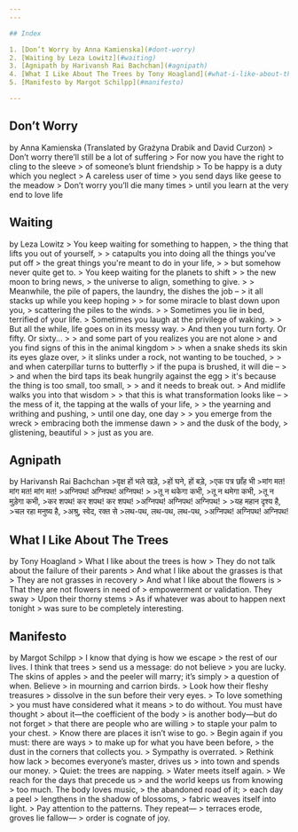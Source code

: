 ```yaml
---
---

## Index

1. [Don’t Worry by Anna Kamienska](#dont-worry)
2. [Waiting by Leza Lowitz](#waiting)
3. [Agnipath by Harivansh Rai Bachchan](#agnipath)
4. [What I Like About The Trees by Tony Hoagland](#what-i-like-about-the-trees)
5. [Manifesto by Margot Schilpp](#manifesto)

---
```


## Don’t Worry

<PoetryAuthor>
by Anna Kamienska (Translated by Grażyna Drabik and David Curzon)
</PoetryAuthor>

<Poetry>
> Don’t worry there’ll still be a lot of suffering
> For now you have the right to cling to the sleeve
> of someone’s blunt friendship
> To be happy is a duty which you neglect
> A careless user of time
> you send days like geese to the meadow
> Don’t worry you’ll die many times
> until you learn at the very end to love life
</Poetry>


## Waiting

<PoetryAuthor>
by Leza Lowitz
</PoetryAuthor>

<Poetry>
> You keep waiting for something to happen,
> the thing that lifts you out of yourself,
>
> catapults you into doing all the things you've put off
> the great things you're meant to do in your life,
>
> but somehow never quite get to.
> You keep waiting for the planets to shift
>
> the new moon to bring news,
> the universe to align, something to give.
>
> Meanwhile, the pile of papers, the laundry, the dishes the job –
> it all stacks up while you keep hoping
>
> for some miracle to blast down upon you,
> scattering the piles to the winds.
>
> Sometimes you lie in bed, terrified of your life.
> Sometimes you laugh at the privilege of waking.
>
> But all the while, life goes on in its messy way.
> And then you turn forty. Or fifty. Or sixty...
>
> and some part of you realizes you are not alone
> and you find signs of this in the animal kingdom
>
> when a snake sheds its skin its eyes glaze over,
> it slinks under a rock, not wanting to be touched,
>
> and when caterpillar turns to butterfly
> if the pupa is brushed, it will die –
>
> and when the bird taps its beak hungrily against the egg
> it's because the thing is too small, too small,
>
> and it needs to break out.
> And midlife walks you into that wisdom
>
> that this is what transformation looks like –
> the mess of it, the tapping at the walls of your life,
>
> the yearning and writhing and pushing,
> until one day, one day
>
> you emerge from the wreck
> embracing both the immense dawn
>
> and the dusk of the body,
> glistening, beautiful
>
> just as you are.
</Poetry>

## Agnipath

<PoetryAuthor>
by Harivansh Rai Bachchan
</PoetryAuthor>

<Poetry>
>वृक्ष हों भले खड़े,
>हों घने, हों बड़े,
>एक पत्र छाँह भी
>मांग मत! मांग मत! मांग मत!
>अग्निपथ! अग्निपथ! अग्निपथ!
>
>तू न थकेगा कभी,
>तू न थमेगा कभी,
>तू न मुड़ेगा कभी,
>कर शपथ! कर शपथ! कर शपथ!
>अग्निपथ! अग्निपथ! अग्निपथ!
>
>यह महान दृश्य है,
>चल रहा मनुष्य है,
>अश्रु, स्वेद, रक्त से
>लथ-पथ, लथ-पथ, लथ-पथ,
>अग्निपथ! अग्निपथ! अग्निपथ!
</Poetry>

## What I Like About The Trees

<PoetryAuthor>
by Tony Hoagland
</PoetryAuthor>

<Poetry>
> What I like about the trees is how
> They do not talk about the failure of their parents
> And what I like about the grasses is that
> They are not grasses in recovery
> And what I like about the flowers is
> That they are not flowers in need of
> empowerment or validation. They sway
> Upon their thorny stems
> As if whatever was about to happen next tonight
> was sure to be completely interesting.
</Poetry>

## Manifesto

<PoetryAuthor>
by Margot Schilpp
</PoetryAuthor>

<Poetry>
> I know that dying is how we escape
> the rest of our lives. I think that trees
> send us a message: do not believe
> you are lucky. The skins of apples
> and the peeler will marry; it’s simply
> a question of when. Believe
> in mourning and carrion birds.
> Look how their fleshy treasures
> dissolve in the sun before their very eyes.
> To love something
> you must have considered what it means
> to do without. You must have thought
> about it—the coefficient of the body
> is another body—but do not forget
> that there are people who are willing
> to staple your palm to your chest.
> Know there are places it isn’t wise to go.
> Begin again if you must: there are ways
> to make up for what you have been before,
> the dust in the corners that collects you.
> Sympathy is overrated.
> Rethink how lack
> becomes everyone’s master, drives us
> into town and spends our money.
> Quiet: the trees are napping.
> Water meets itself again.
> We reach for the days that precede us
> and the world keeps us from knowing
> too much. The body loves music,
> the abandoned road of it;
> each day a peel
> lengthens in the shadow of blossoms,
> fabric weaves itself into light.
> Pay attention to the patterns. They repeat—
> terraces erode, groves lie fallow—
> order is cognate of joy.
</Poetry>
